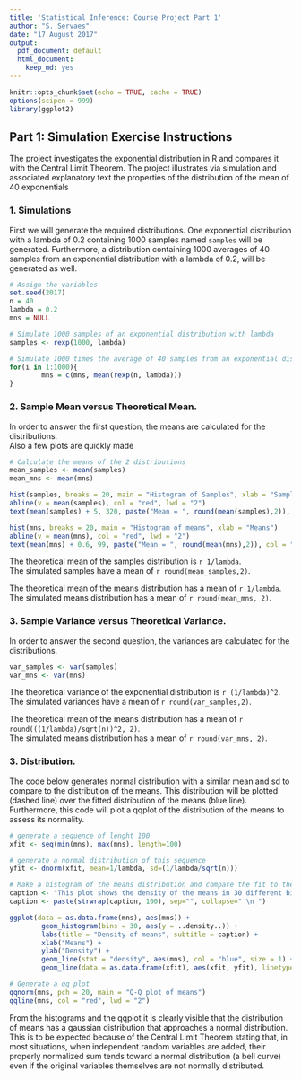 ```yaml
---
title: 'Statistical Inference: Course Project Part 1'
author: "S. Servaes"
date: "17 August 2017"
output:
  pdf_document: default
  html_document:
    keep_md: yes
---
```


```r
knitr::opts_chunk$set(echo = TRUE, cache = TRUE)
options(scipen = 999)
library(ggplot2)
```

## Part 1: Simulation Exercise Instructions

The project investigates the exponential distribution in R and compares it with the Central Limit Theorem. The project illustrates via simulation and associated explanatory text the properties of the distribution of the mean of 40 exponentials

### 1. Simulations
First we will generate the required distributions. One exponential distribution with a lambda of 0.2 containing 1000 samples named `samples` will be generated. Furthermore, a distribution containing 1000 averages of 40 samples from an exponential distribution with a lambda of 0.2, will be generated as well.
```r
# Assign the variables
set.seed(2017)
n = 40
lambda = 0.2
mns = NULL

# Simulate 1000 samples of an exponential distribution with lambda
samples <- rexp(1000, lambda)

# Simulate 1000 times the average of 40 samples from an exponential distribution with lambda
for(i in 1:1000){
        mns = c(mns, mean(rexp(n, lambda)))
}
```

### 2. Sample Mean versus Theoretical Mean.

In order to answer the first question, the means are calculated for the distributions.  
Also a few plots are quickly made

```r
# Calculate the means of the 2 distributions
mean_samples <- mean(samples)
mean_mns <- mean(mns)

hist(samples, breaks = 20, main = "Histogram of Samples", xlab = "Samples")
abline(v = mean(samples), col = "red", lwd = "2")
text(mean(samples) + 5, 320, paste("Mean = ", round(mean(samples),2)), col = "red")

hist(mns, breaks = 20, main = "Histogram of means", xlab = "Means")
abline(v = mean(mns), col = "red", lwd = "2")
text(mean(mns) + 0.6, 99, paste("Mean = ", round(mean(mns),2)), col = "red")

```

The theoretical mean of the samples distribution is `r 1/lambda`.  
The simulated samples have a mean of `r round(mean_samples,2)`.  

The theoretical mean of the means distribution has a mean of `r 1/lambda`.  
The simulated means distribution has a mean of `r round(mean_mns, 2)`.

### 3. Sample Variance versus Theoretical Variance.

In order to answer the second question, the variances are calculated for the distributions.

```r
var_samples <- var(samples)
var_mns <- var(mns)
```

The theoretical variance of the exponential distribution is `r (1/lambda)^2`.  
The simulated variances have a mean of `r round(var_samples,2)`.  

The theoretical mean of the means distribution has a mean of `r round(((1/lambda)/sqrt(n))^2, 2)`.   
The simulated means distribution has a mean of `r round(var_mns, 2)`.  

### 3. Distribution.

The code below generates normal distribution with a similar mean and sd to compare to the distribution of the means.
This distribution will be plotted (dashed line) over the fitted distribution of the means (blue line).
Furthermore, this code will plot a qqplot of the distribution of the means to assess its normality.

```r
# generate a sequence of lenght 100
xfit <- seq(min(mns), max(mns), length=100)

# generate a normal distribution of this sequence
yfit <- dnorm(xfit, mean=1/lambda, sd=(1/lambda/sqrt(n)))

# Make a histogram of the means distribution and compare the fit to the normal distribution
caption <- "This plot shows the density of the means in 30 different bins. The blue line represents the density, while the black dashed line shows how a perfect normal distribution with mean 1/lambda and an standard deviation of 1/lambda/sqrt(n) would look like."
caption <- paste(strwrap(caption, 100), sep="", collapse=" \n ")

ggplot(data = as.data.frame(mns), aes(mns)) + 
        geom_histogram(bins = 30, aes(y = ..density..)) +
        labs(title = "Density of means", subtitle = caption) +
        xlab("Means") +
        ylab("Density") +
        geom_line(stat = "density", aes(mns), col = "blue", size = 1) +
        geom_line(data = as.data.frame(xfit), aes(xfit, yfit), linetype = 5)

# Generate a qq plot
qqnorm(mns, pch = 20, main = "Q-Q plot of means")
qqline(mns, col = "red", lwd = "2")
```

From the histograms and the qqplot it is clearly visible that the distribution of means has a gaussian distribution that approaches a normal distribution. This is to be expected because of the Central Limit Theorem stating that, in most situations, when independent random variables are added, their properly normalized sum tends toward a normal distribution (a bell curve) even if the original variables themselves are not normally distributed.